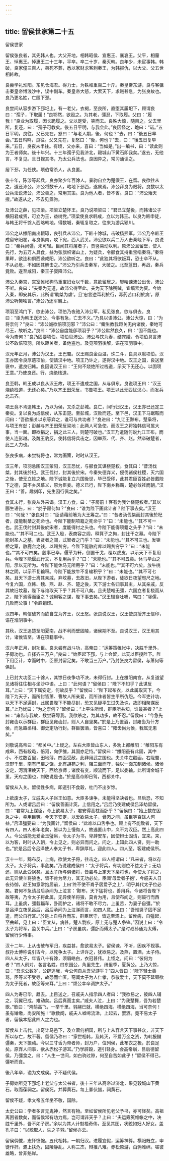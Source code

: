 ```yaml
---
---
---
```

title: 留侯世家第二十五
---

留侯世家

留侯张良者，其先韩人也。大父开地，相韩昭侯、宣惠王、襄哀王。父平，相釐王、悼惠王。悼惠王二十三年，平卒。卒二十岁，秦灭韩。良年少，未宦事韩。韩破，良家僮三百人，弟死不葬，悉以家财求客刺秦王，为韩报仇，以大父、父五世相韩故。

良尝学礼淮阳。东见仓海君。得力士，为铁椎重百二十斤。秦皇帝东游，良与客狙击秦皇帝博浪沙中，误中副车。秦皇帝大怒，大索天下，求贼甚急，为张良故也。良乃更名姓，亡匿下邳。

良尝间从容步游下邳圯上，有一老父，衣褐，至良所，直堕其履圯下，顾谓良曰：“孺子，下取履！”良鄂然，欲殴之。为其老，彊忍，下取履。父曰：“履我！”良业为取履，因长跪履之。父以足受，笑而去。良殊大惊，随目之。父去里所，复还，曰：“孺子可教矣。後五日平明，与我会此。”良因怪之，跪曰：“诺。”五日平明，良往。父已先在，怒曰：“与老人期，後，何也？”去，曰：“後五日早会。”五日鸡鸣，良往。父又先在，复怒曰：“後，何也？”去，曰：“後五日复早来。”五日，良夜未半往。有顷，父亦来，喜曰：“当如是。”出一编书，曰：“读此则为王者师矣。後十年兴。十三年孺子见我济北，穀城山下黄石即我矣。”遂去，无他言，不复见。旦日视其书，乃太公兵法也。良因异之，常习诵读之。

居下邳，为任侠。项伯常杀人，从良匿。

後十年，陈涉等起兵，良亦聚少年百馀人。景驹自立为楚假王，在留。良欲往从之，道还沛公。沛公将数千人，略地下邳西，遂属焉。沛公拜良为厩将。良数以太公兵法说沛公，沛公善之，常用其策。良为他人者，皆不省。良曰：“沛公殆天授。”故遂从之，不去见景驹。

及沛公之薛，见项梁。项梁立楚怀王。良乃说项梁曰：“君已立楚後，而韩诸公子横阳君成贤，可立为王，益树党。”项梁使良求韩成，立以为韩王。以良为韩申徒，与韩王将千馀人西略韩地，得数城，秦辄复取之，往来为游兵颍川。

沛公之从雒阳南出轘辕，良引兵从沛公，下韩十馀城，击破杨熊军。沛公乃令韩王成留守阳翟，与良俱南，攻下宛，西入武关。沛公欲以兵二万人击秦峣下军，良说曰：“秦兵尚彊，未可轻。臣闻其将屠者子，贾竖易动以利。原沛公且留壁，使人先行，为五万人具食，益为张旗帜诸山上，为疑兵，令郦食其持重宝啗秦将。”秦将果畔，欲连和俱西袭咸阳，沛公欲听之。良曰：“此独其将欲叛耳，恐士卒不从。不从必危，不如因其解击之。”沛公乃引兵击秦军，大破之。北至蓝田，再战，秦兵竟败。遂至咸阳，秦王子婴降沛公。

沛公入秦宫，宫室帷帐狗马重宝妇女以千数，意欲留居之。樊哙谏沛公出舍，沛公不听。良曰：“夫秦为无道，故沛公得至此。夫为天下除残贼，宜缟素为资。今始入秦，即安其乐，此所谓‘助桀为虐’。且‘忠言逆耳利於行，毒药苦口利於病’，原沛公听樊哙言。”沛公乃还军霸上。

项羽至鸿门下，欲击沛公，项伯乃夜驰入沛公军，私见张良，欲与俱去。良曰：“臣为韩王送沛公，今事有急，亡去不义。”乃具以语沛公。沛公大惊，曰：“为将柰何？”良曰：“沛公诚欲倍项羽邪？”沛公曰：“鲰生教我距关无内诸侯，秦地可尽王，故听之。”良曰：“沛公自度能卻项羽乎？”沛公默然良久，曰：“固不能也。今为柰何？”良乃固要项伯。项伯见沛公。沛公与饮为寿，结宾婚。令项伯具言沛公不敢倍项羽，所以距关者，备他盗也。及见项羽後解，语在项羽事中。

汉元年正月，沛公为汉王，王巴蜀。汉王赐良金百溢，珠二斗，良具以献项伯。汉王亦因令良厚遗项伯，使请汉中地。项王乃许之，遂得汉中地。汉王之国，良送至襃中，遣良归韩。良因说汉王曰：“王何不烧绝所过栈道，示天下无还心，以固项王意。”乃使良还。行，烧绝栈道。

良至韩，韩王成以良从汉王故，项王不遣成之国，从与俱东。良说项王曰：“汉王烧绝栈道，无还心矣。”乃以齐王田荣反，书告项王。项王以此无西忧汉心，而发兵北击齐。

项王竟不肯遣韩王，乃以为侯，又杀之彭城。良亡，间行归汉王，汉王亦已还定三秦矣。复以良为成信侯，从东击楚。至彭城，汉败而还。至下邑，汉王下马踞鞍而问曰：“吾欲捐关以东等弃之，谁可与共功者？”良进曰：“九江王黥布，楚枭将，与项王有郄；彭越与齐王田荣反梁地：此两人可急使。而汉王之将独韩信可属大事，当一面。即欲捐之，捐之此三人，则楚可破也。”汉王乃遣随何说九江王布，而使人连彭越。及魏王豹反，使韩信将兵击之，因举燕、代、齐、赵。然卒破楚者，此三人力也。

张良多病，未尝特将也，常为画策，时时从汉王。

汉三年，项羽急围汉王荥阳，汉王恐忧，与郦食其谋桡楚权。食其曰：“昔汤伐桀，封其後於杞。武王伐纣，封其後於宋。今秦失德弃义，侵伐诸侯社稷，灭六国之後，使无立锥之地。陛下诚能复立六国後世，毕已受印，此其君臣百姓必皆戴陛下之德，莫不乡风慕义，原为臣妾。德义已行，陛下南乡称霸，楚必敛衽而朝。”汉王曰：“善。趣刻印，先生因行佩之矣。”

食其未行，张良从外来谒。汉王方食，曰：“子房前！客有为我计桡楚权者。”其以郦生语告，曰：“於子房何如？”良曰：“谁为陛下画此计者？陛下事去矣。”汉王曰：“何哉？”张良对曰：“臣请藉前箸为大王筹之。”曰：“昔者汤伐桀而封其後於杞者，度能制桀之死命也。今陛下能制项籍之死命乎？”曰：“未能也。”“其不可一也。武王伐纣封其後於宋者，度能得纣之头也。今陛下能得项籍之头乎？”曰：“未能也。”“其不可二也。武王入殷，表商容之闾，释箕子之拘，封比干之墓。今陛下能封圣人之墓，表贤者之闾，式智者之门乎？”曰：“未能也。”“其不可三也。发钜桥之粟，散鹿台之钱，以赐贫穷。今陛下能散府库以赐贫穷乎？”曰：“未能也。”“其不可四矣。殷事已毕，偃革为轩，倒置干戈，覆以虎皮，以示天下不复用兵。今陛下能偃武行文，不复用兵乎？”曰：“未能也。”“其不可五矣。休马华山之阳，示以无所为。今陛下能休马无所用乎？”曰：“未能也。”“其不可六矣。放牛桃林之阴，以示不复输积。今陛下能放牛不复输积乎？”曰：“未能也。”“其不可七矣。且天下游士离其亲戚，弃坟墓，去故旧，从陛下游者，徒欲日夜望咫尺之地。今复六国，立韩、魏、燕、赵、齐、楚之後，天下游士各归事其主，从其亲戚，反其故旧坟墓，陛下与谁取天下乎？其不可八矣。且夫楚唯无彊，六国立者复桡而从之，陛下焉得而臣之？诚用客之谋，陛下事去矣。”汉王辍食吐哺，骂曰：“竖儒，几败而公事！”令趣销印。

汉四年，韩信破齐而欲自立为齐王，汉王怒。张良说汉王，汉王使良授齐王信印，语在淮阴事中。

其秋，汉王追楚至阳夏南，战不利而壁固陵，诸侯期不至。良说汉王，汉王用其计，诸侯皆至。语在项籍事中。

汉六年正月，封功臣。良未尝有战斗功，高帝曰：“运筹策帷帐中，决胜千里外，子房功也。自择齐三万户。”良曰：“始臣起下邳，与上会留，此天以臣授陛下。陛下用臣计，幸而时中，臣原封留足矣，不敢当三万户。”乃封张良为留侯，与萧何等俱封。

上已封大功臣二十馀人，其馀日夜争功不决，未得行封。上在雒阳南宫，从复道望见诸将往往相与坐沙中语。上曰：“此何语？”留侯曰：“陛下不知乎？此谋反耳。”上曰：“天下属安定，何故反乎？”留侯曰：“陛下起布衣，以此属取天下，今陛下为天子，而所封皆萧、曹故人所亲爱，而所诛者皆生平所仇怨。今军吏计功，以天下不足遍封，此属畏陛下不能尽封，恐又见疑平生过失及诛，故即相聚谋反耳。”上乃忧曰：“为之柰何？”留侯曰：“上平生所憎，群臣所共知，谁最甚者？”上曰：“雍齿与我故，数尝窘辱我。我欲杀之，为其功多，故不忍。”留侯曰：“今急先封雍齿以示群臣，群臣见雍齿封，则人人自坚矣。”於是上乃置酒，封雍齿为什方侯，而急趣丞相、御史定功行封。群臣罢酒，皆喜曰：“雍齿尚为侯，我属无患矣。”

刘敬说高帝曰：“都关中。”上疑之。左右大臣皆山东人，多劝上都雒阳：“雒阳东有成皋，西有殽黾，倍河，向伊雒，其固亦足恃。”留侯曰：“雒阳虽有此固，其中小，不过数百里，田地薄，四面受敌，此非用武之国也。夫关中左殽函，右陇蜀，沃野千里，南有巴蜀之饶，北有胡苑之利，阻三面而守，独以一面东制诸侯。诸侯安定，河渭漕輓天下，西给京师；诸侯有变，顺流而下，足以委输。此所谓金城千里，天府之国也，刘敬说是也。”於是高帝即日驾，西都关中。

留侯从入关。留侯性多病，即道引不食穀，杜门不出岁馀。

上欲废太子，立戚夫人子赵王如意。大臣多谏争，未能得坚决者也。吕后恐，不知所为。人或谓吕后曰：“留侯善画计筴，上信用之。”吕后乃使建成侯吕泽劫留侯，曰：“君常为上谋臣，今上欲易太子，君安得高枕而卧乎？”留侯曰：“始上数在困急之中，幸用臣筴。今天下安定，以爱欲易太子，骨肉之间，虽臣等百馀人何益。”吕泽彊要曰：“为我画计。”留侯曰：“此难以口舌争也。顾上有不能致者，天下有四人。四人者年老矣，皆以为上慢侮人，故逃匿山中，义不为汉臣。然上高此四人。今公诚能无爱金玉璧帛，令太子为书，卑辞安车，因使辩士固请，宜来。来，以为客，时时从入朝，令上见之，则必异而问之。问之，上知此四人贤，则一助也。”於是吕后令吕泽使人奉太子书，卑辞厚礼，迎此四人。四人至，客建成侯所。

汉十一年，黥布反，上病，欲使太子将，往击之。四人相谓曰：“凡来者，将以存太子。太子将兵，事危矣。”乃说建成侯曰：“太子将兵，有功则位不益太子；无功还，则从此受祸矣。且太子所与俱诸将，皆尝与上定天下枭将也，今使太子将之，此无异使羊将狼也，皆不肯为尽力，其无功必矣。臣闻‘母爱者子抱’，今戚夫人日夜待御，赵王如意常抱居前，上曰‘终不使不肖子居爱子之上’，明乎其代太子位必矣。君何不急请吕后承间为上泣言：‘黥布，天下猛将也，善用兵，今诸将皆陛下故等夷，乃令太子将此属，无异使羊将狼，莫肯为用，且使布闻之，则鼓行而西耳。上虽病，彊载辎车，卧而护之，诸将不敢不尽力。上虽苦，为妻子自彊。’”於是吕泽立夜见吕后，吕后承间为上泣涕而言，如四人意。上曰：“吾惟竖子固不足遣，而公自行耳。”於是上自将兵而东，群臣居守，皆送至灞上。留侯病，自彊起，至曲邮，见上曰：“臣宜从，病甚。楚人剽疾，原上无与楚人争锋。”因说上曰：“令太子为将军，监关中兵。”上曰：“子房虽病，彊卧而傅太子。”是时叔孙通为太傅，留侯行少傅事。

汉十二年，上从击破布军归，疾益甚，愈欲易太子。留侯谏，不听，因疾不视事。叔孙太傅称说引古今，以死争太子。上详许之，犹欲易之。及燕，置酒，太子侍。四人从太子，年皆八十有馀，须眉皓白，衣冠甚伟。上怪之，问曰：“彼何为者？”四人前对，各言名姓，曰东园公，角里先生，绮里季，夏黄公。上乃大惊，曰：“吾求公数岁，公辟逃我，今公何自从吾兒游乎？”四人皆曰：“陛下轻士善骂，臣等义不受辱，故恐而亡匿。窃闻太子为人仁孝，恭敬爱士，天下莫不延颈欲为太子死者，故臣等来耳。”上曰：“烦公幸卒调护太子。”

四人为寿已毕，趋去。上目送之，召戚夫人指示四人者曰：“我欲易之，彼四人辅之，羽翼已成，难动矣。吕后真而主矣。”戚夫人泣，上曰：“为我楚舞，吾为若楚歌。”歌曰：“鸿鹄高飞，一举千里。羽翮已就，横绝四海。横绝四海，当可柰何！虽有矰缴，尚安所施！”歌数阕，戚夫人嘘唏流涕，上起去，罢酒。竟不易太子者，留侯本招此四人之力也。

留侯从上击代，出奇计马邑下，及立萧何相国，所与上从容言天下事甚众，非天下所以存亡，故不著。留侯乃称曰：“家世相韩，及韩灭，不爱万金之资，为韩报雠彊秦，天下振动。今以三寸舌为帝者师，封万户，位列侯，此布衣之极，於良足矣。原弃人间事，欲从赤松子游耳。”乃学辟穀，道引轻身。会高帝崩，吕后德留侯，乃彊食之，曰：“人生一世间，如白驹过隙，何至自苦如此乎！”留侯不得已，彊听而食。

後八年卒，谥为文成侯。子不疑代侯。

子房始所见下邳圯上老父与太公书者，後十三年从高帝过济北，果见穀城山下黄石，取而葆祠之。留侯死，并葬黄石。每上冢伏腊，祠黄石。

留侯不疑，孝文帝五年坐不敬，国除。

太史公曰：学者多言无鬼神，然言有物。至如留侯所见老父予书，亦可怪矣。高祖离困者数矣，而留侯常有功力焉，岂可谓非天乎？上曰：“夫运筹筴帷帐之中，决胜千里外，吾不如子房。”余以为其人计魁梧奇伟，至见其图，状貌如妇人好女。盖孔子曰：“以貌取人，失之子羽。”留侯亦云。

留侯倜傥，志怀愤惋。五代相韩，一朝归汉。进履宜假，运筹神算。横阳既立，申徒作扞。灞上扶危，固陵静乱。人称三杰，辩推八难。赤松原游，白驹难绊。嗟彼雄略，曾非魁岸。

